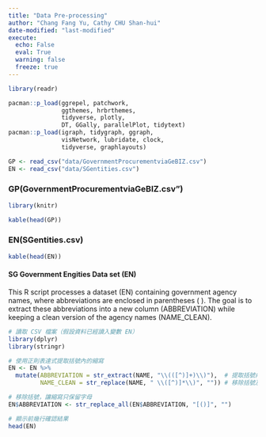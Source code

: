 ```yaml
---
title: "Data Pre-processing"
author: "Chang Fang Yu, Cathy CHU Shan-hui"
date-modified: "last-modified"
execute:
  echo: False
  eval: True
  warning: false
  freeze: true
---
```

```r
library(readr)
```
```r
pacman::p_load(ggrepel, patchwork, 
               ggthemes, hrbrthemes,
               tidyverse, plotly, 
               DT, GGally, parallelPlot, tidytext) 
pacman::p_load(igraph, tidygraph, ggraph, 
               visNetwork, lubridate, clock,
               tidyverse, graphlayouts)
```
```R
GP <- read_csv("data/GovernmentProcurementviaGeBIZ.csv")
EN <- read_csv("data/SGentities.csv")
```
::: panel-tabset
### GP(GovernmentProcurementviaGeBIZ.csv")
```R
library(knitr)

kable(head(GP))

```
### EN(SGentities.csv)
```r
kable(head(EN))
```
:::

#### SG Government Engities Data set (EN)
This R script processes a dataset (EN) containing government agency names, where abbreviations are enclosed in parentheses ( ). The goal is to extract these abbreviations into a new column (ABBREVIATION) while keeping a clean version of the agency names (NAME_CLEAN).



```r
# 讀取 CSV 檔案（假設資料已經讀入變數 EN）
library(dplyr)
library(stringr)

# 使用正則表達式提取括號內的縮寫
EN <- EN %>%
  mutate(ABBREVIATION = str_extract(NAME, "\\(([^)]+)\\)"),  # 提取括號內的內容
         NAME_CLEAN = str_replace(NAME, " \\([^)]*\\)", "")) # 移除括號及其內容，保留完整名稱

# 移除括號，讓縮寫只保留字母
EN$ABBREVIATION <- str_replace_all(EN$ABBREVIATION, "[()]", "")

# 顯示前幾行確認結果
head(EN)

```
